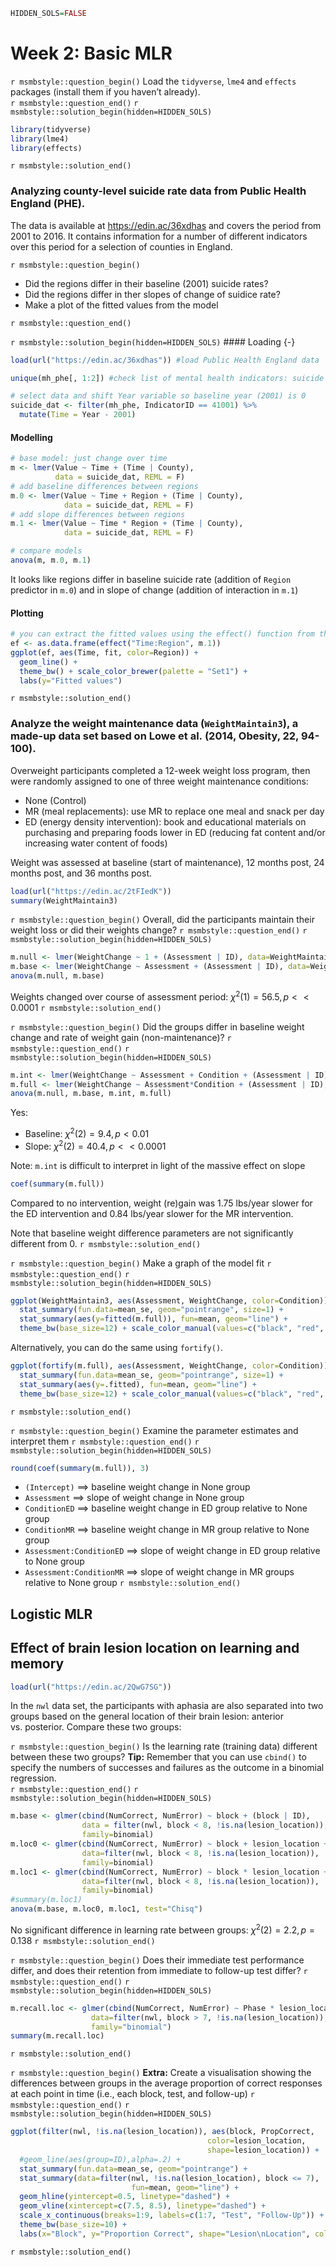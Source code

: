 ```r
HIDDEN_SOLS=FALSE
```

# Week 2: Basic MLR  

`r msmbstyle::question_begin()`
Load the `tidyverse`, `lme4` and `effects` packages (install them if you haven't already).    
`r msmbstyle::question_end()` 
`r msmbstyle::solution_begin(hidden=HIDDEN_SOLS)`
```r
library(tidyverse)
library(lme4)
library(effects)
```
`r msmbstyle::solution_end()`

### Analyzing county-level suicide rate data from Public Health England (PHE).  

The data is available at [https://edin.ac/36xdhas](https://edin.ac/36xdhas) and covers the period from 2001 to 2016. It contains information for a number of different indicators over this period for a selection of counties in England.  

`r msmbstyle::question_begin()`
  
* Did the regions differ in their baseline (2001) suicide rates?  
* Did the regions differ in ther slopes of change of suidice rate?  
* Make a plot of the fitted values from the model  
  
`r msmbstyle::question_end()`

`r msmbstyle::solution_begin(hidden=HIDDEN_SOLS)`
#### Loading {-}  
```r
load(url("https://edin.ac/36xdhas")) #load Public Health England data

unique(mh_phe[, 1:2]) #check list of mental health indicators: suicide is 41001

# select data and shift Year variable so baseline year (2001) is 0
suicide_dat <- filter(mh_phe, IndicatorID == 41001) %>%
  mutate(Time = Year - 2001)
```

#### Modelling {-}
```r
# base model: just change over time
m <- lmer(Value ~ Time + (Time | County), 
          data = suicide_dat, REML = F)
# add baseline differences between regions
m.0 <- lmer(Value ~ Time + Region + (Time | County), 
            data = suicide_dat, REML = F)
# add slope differences between regions
m.1 <- lmer(Value ~ Time * Region + (Time | County), 
            data = suicide_dat, REML = F)

# compare models
anova(m, m.0, m.1)
```
  
It looks like regions differ in baseline suicide rate (addition of `Region` predictor in `m.0`) and in slope of change (addition of interaction in `m.1`)  

#### Plotting {-}  
```r
# you can extract the fitted values using the effect() function from the effects package.
ef <- as.data.frame(effect("Time:Region", m.1))
ggplot(ef, aes(Time, fit, color=Region)) + 
  geom_line() +
  theme_bw() + scale_color_brewer(palette = "Set1") +
  labs(y="Fitted values")
```
`r msmbstyle::solution_end()`




### Analyze the weight maintenance data (`WeightMaintain3`), a made-up data set based on Lowe et al. (2014, Obesity, 22, 94-100).  

Overweight participants completed a 12-week weight loss program, then were randomly assigned to one of three weight maintenance conditions:

* None (Control)  
* MR (meal replacements): use MR to replace one meal and snack per day  
* ED (energy density intervention): book and educational materials on purchasing and preparing foods lower in ED (reducing fat content and/or increasing water content of foods)  

Weight was assessed at baseline (start of maintenance), 12 months post, 24 months post, and 36 months post.  

```r
load(url("https://edin.ac/2tFIedK"))
summary(WeightMaintain3)
```

`r msmbstyle::question_begin()`
Overall, did the participants maintain their weight loss or did their weights change?
`r msmbstyle::question_end()`
`r msmbstyle::solution_begin(hidden=HIDDEN_SOLS)`
```r
m.null <- lmer(WeightChange ~ 1 + (Assessment | ID), data=WeightMaintain3, REML=F)
m.base <- lmer(WeightChange ~ Assessment + (Assessment | ID), data=WeightMaintain3, REML=F)
anova(m.null, m.base)
```
Weights changed over course of assessment period: $\chi^2(1)=56.5, p << 0.0001$
`r msmbstyle::solution_end()`

`r msmbstyle::question_begin()`
Did the groups differ in baseline weight change and rate of weight gain (non-maintenance)?
`r msmbstyle::question_end()`
`r msmbstyle::solution_begin(hidden=HIDDEN_SOLS)`
```r
m.int <- lmer(WeightChange ~ Assessment + Condition + (Assessment | ID), data=WeightMaintain3, REML=F)
m.full <- lmer(WeightChange ~ Assessment*Condition + (Assessment | ID), data=WeightMaintain3, REML=F)
anova(m.null, m.base, m.int, m.full)
```
Yes: 

*  Baseline: $\chi^2(2)=9.4, p < 0.01$
*  Slope: $\chi^2(2)=40.4, p << 0.0001$

Note: `m.int` is difficult to interpret in light of the massive effect on slope

```r
coef(summary(m.full))
```

Compared to no intervention, weight (re)gain was 1.75 lbs/year slower for the ED intervention and 0.84 lbs/year slower for the MR intervention.

Note that baseline weight difference parameters are not significantly different from 0.
`r msmbstyle::solution_end()`

`r msmbstyle::question_begin()`
Make a graph of the model fit
`r msmbstyle::question_end()`
`r msmbstyle::solution_begin(hidden=HIDDEN_SOLS)`
```r
ggplot(WeightMaintain3, aes(Assessment, WeightChange, color=Condition)) + 
  stat_summary(fun.data=mean_se, geom="pointrange", size=1) + 
  stat_summary(aes(y=fitted(m.full)), fun=mean, geom="line") + 
  theme_bw(base_size=12) + scale_color_manual(values=c("black", "red", "blue"))
```

Alternatively, you can do the same using `fortify()`.
```r
ggplot(fortify(m.full), aes(Assessment, WeightChange, color=Condition)) + 
  stat_summary(fun.data=mean_se, geom="pointrange", size=1) + 
  stat_summary(aes(y=.fitted), fun=mean, geom="line") + 
  theme_bw(base_size=12) + scale_color_manual(values=c("black", "red", "blue"))
```
`r msmbstyle::solution_end()`


`r msmbstyle::question_begin()`
Examine the parameter estimates and interpret them
`r msmbstyle::question_end()`
`r msmbstyle::solution_begin(hidden=HIDDEN_SOLS)`
```r
round(coef(summary(m.full)), 3)
```

* `(Intercept)` ==> baseline weight change in None group
* `Assessment`  ==> slope of weight change in None group
* `ConditionED` ==> baseline weight change in ED group relative to None group
* `ConditionMR` ==> baseline weight change in MR group relative to None group
* `Assessment:ConditionED`  ==> slope of weight change in ED group relative to None group
* `Assessment:ConditionMR`  ==> slope of weight change in MR groups relative to None group
`r msmbstyle::solution_end()`


## Logistic MLR

## Effect of brain lesion location on learning and memory      
```r
load(url("https://edin.ac/2QwG7SG"))
```

In the `nwl` data set, the participants with aphasia are also separated into two groups based on the general location of their brain lesion: anterior vs. posterior. Compare these two groups:

`r msmbstyle::question_begin()`
Is the learning rate (training data) different between these two groups?
**Tip:** Remember that you can use `cbind()` to specify the numbers of successes and failures as the outcome in a binomial regression.  
`r msmbstyle::question_end()`
`r msmbstyle::solution_begin(hidden=HIDDEN_SOLS)`
```r
m.base <- glmer(cbind(NumCorrect, NumError) ~ block + (block | ID), 
                data = filter(nwl, block < 8, !is.na(lesion_location)),
                family=binomial)
m.loc0 <- glmer(cbind(NumCorrect, NumError) ~ block + lesion_location + (block | ID), 
                data=filter(nwl, block < 8, !is.na(lesion_location)),
                family=binomial)
m.loc1 <- glmer(cbind(NumCorrect, NumError) ~ block * lesion_location + (block | ID), 
                data=filter(nwl, block < 8, !is.na(lesion_location)),
                family=binomial)
#summary(m.loc1)
anova(m.base, m.loc0, m.loc1, test="Chisq")
```
No significant difference in learning rate between groups: $\chi^2(2)=2.2, p = 0.138$
`r msmbstyle::solution_end()`

`r msmbstyle::question_begin()`
Does their immediate test performance differ, and does their retention from immediate to follow-up test differ?
`r msmbstyle::question_end()`
`r msmbstyle::solution_begin(hidden=HIDDEN_SOLS)`
```r
m.recall.loc <- glmer(cbind(NumCorrect, NumError) ~ Phase * lesion_location + (Phase | ID), 
                  data=filter(nwl, block > 7, !is.na(lesion_location)),
                  family="binomial")
summary(m.recall.loc)
```

`r msmbstyle::solution_end()`



`r msmbstyle::question_begin()`
**Extra:** Create a visualisation showing the differences between groups in the average proportion of correct responses at each point in time (i.e., each block, test, and follow-up)
`r msmbstyle::question_end()`
`r msmbstyle::solution_begin(hidden=HIDDEN_SOLS)`
```r
ggplot(filter(nwl, !is.na(lesion_location)), aes(block, PropCorrect, 
                                            color=lesion_location, 
                                            shape=lesion_location)) +
  #geom_line(aes(group=ID),alpha=.2) + 
  stat_summary(fun.data=mean_se, geom="pointrange") + 
  stat_summary(data=filter(nwl, !is.na(lesion_location), block <= 7), 
                           fun=mean, geom="line") + 
  geom_hline(yintercept=0.5, linetype="dashed") + 
  geom_vline(xintercept=c(7.5, 8.5), linetype="dashed") + 
  scale_x_continuous(breaks=1:9, labels=c(1:7, "Test", "Follow-Up")) + 
  theme_bw(base_size=10) + 
  labs(x="Block", y="Proportion Correct", shape="Lesion\nLocation", color="Lesion\nLocation")
```
`r msmbstyle::solution_end()`
